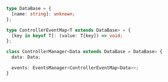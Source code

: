 ```ts
type DataBase = {
  [name: string]: unknown;
};

type ControllerEventMap<T extends DataBase> = {
  [key in keyof T]: (value: T[key]) => void;
};

class ControllerManager<Data extends DataBase = DataBase> {
  data: Data;

  events: EventsManager<ControllerEventMap<Data>>;
}
```
